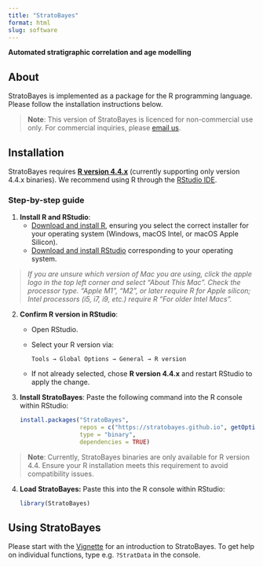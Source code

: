 ```yaml
---
title: "StratoBayes"
format: html
slug: software
---
```


**Automated stratigraphic correlation and age modelling**

## About
StratoBayes is implemented as a package for the R programming language. Please follow the installation instructions below. 

> **Note**: This version of StratoBayes is licenced for non-commercial use only. For commercial inquiries, please [email us](mailto:kilian.eichenseer@durham.ac.uk).



## Installation
<!-- StratoBayes requires [R](https://www.r-project.org/) (at least version 4.1). We recommend accessing R from the [Rstudio](https://posit.co/downloads/) integrated development environment. [do we need to say anything about chosing the right version for the OS?] -->
StratoBayes requires [**R version 4.4.x**](https://cran.r-project.org/) (currently supporting only version 4.4.x binaries). We recommend using R through the [RStudio IDE](https://posit.co/downloads/).

### Step-by-step guide

1. **Install R and RStudio**:
   - [Download and install R](https://cran.r-project.org/), ensuring you select the correct installer for your operating system (Windows, macOS Intel, or macOS Apple Silicon).
   - [Download and install RStudio](https://posit.co/downloads/) corresponding to your operating system.

> *If you are unsure which version of Mac you are using, click the apple logo in the top left corner and select “About This Mac”. Check the processor type. "Apple M1", "M2", or later require R for Apple silicon; Intel processors (i5, i7, i9, etc.) require  R “For older Intel Macs".*

2. **Confirm R version in RStudio**:
   - Open RStudio.
   - Select your R version via:
     ```
     Tools → Global Options → General → R version
     ```
   - If not already selected, chose **R version 4.4.x** and restart RStudio to apply the change.

3. **Install StratoBayes**:
   Paste the following command into the R console within RStudio:

   ```r
   install.packages("StratoBayes", 
                    repos = c("https://stratobayes.github.io", getOption("repos")), 
                    type = "binary", 
                    dependencies = TRUE)
   ```
   
> **Note**: Currently, StratoBayes binaries are only available for R version 4.4. Ensure your R installation meets this requirement to avoid compatibility issues.


4. **Load StratoBayes:** Paste this into the R console within RStudio:

   ```r
   library(StratoBayes)
   ```


<!-- Once R and Rstudio are installed, open Rstudio. You can select the correct version of R in `Tools`  `Global Options...`  `R version:`, then restart Rstudio.

In the console, type

`install.packages("StratoBayes", repos = c("https://stratobayes.github.io", getOption("repos")), type = "binary", dependencies = TRUE)`

-->

<!-- ### Windows

currently supports R 4.4

### macOS

currently supports R 4.4 for Intel and for Apple silicon

### Linux
-->

## Using StratoBayes
Please start with the [Vignette](/vignettes/StratoBayes.html) for an introduction to StratoBayes.
To get help on individual functions, type e.g. `?StratData` in the console.
